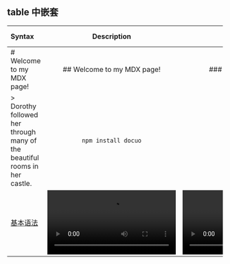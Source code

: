 ## table 中嵌套


| Syntax      | Description | Test Text     | Syntax 22     | Description22 | Test Text22    |
| :---        |    :----:   |          ---: |:---        |    :----:   |          ---: |
| # Welcome to my MDX page!      | ## Welcome to my MDX page!       | ### Welcome to my MDX page!   | I just love **bold text**      | Italicized text is the *cat's meow*.       | This text is ***really important***  |
| > Dorothy followed her through many of the beautiful rooms in her castle.   |  `npm install docuo`         | ---     | ===   | ***        | [Markdown Guide](https://www.markdownguide.org)    |
| [基本语法](./基本语法1.mdx)   | <Video src="https://www.youtube.com/watch?v=uL34Z-RgduI"/>        | <Video src="https://vimeo.com/783455878"/>     | <Tip title="Tip text">This suggests a helpful tip</Tip>   | ![An old rock in the desert](https://www.markdown.xyz/assets/images/tux.png)        | And more      |



